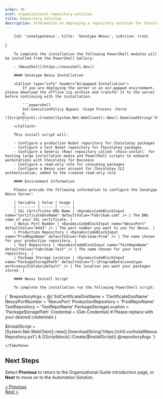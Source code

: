 ```yaml
---
order: 45
xref: organizational-repository-solution
title: Repository Solution
description: Information on deploying a repository solution for Chocolatey For Business
---
```


<OrgGuideRepositoryIntro />

        {id: 'sonatypenexus', title: 'Sonatype Nexus', isActive: true}
]

<TabsTabContainer content={repository} />
<TabsPaneContainer>
    <TabsPane content={repository[0]}>
        <SonatypeNexusHardwareRecommendations />

        To complete the installation the following PowerShell modules will be installed from the PowerShell Gallery:

        - [NexuShell](https://nexushell.dev/)

        #### Sonatype Nexus Installation

        <Callout type="info" header="Airgapped Installation">
            If you are deploying the server in an air-gapped environment, please download the offline zip archive and transfer it to the server before continuing with the installation.

            ```powershell
            Set-ExecutionPolicy Bypass -Scope Process -Force
            & ([Scriptblock]::Create([System.Net.WebClient]::New().DownloadString('https://ch0.co/PrepareNexusOffline.ps1')))
            ```
        </Callout>

        This install script will:

        - Configure a production NuGet repository for Chocolatey packages
        - Configure a test NuGet repository for Chocolatey packages
        - Configure a Generic (Raw) repository called `choco-install` for hosting large installation media and PowerShell scripts to onboard workstations with Chocolatey for Business
        - Configure a read-only role for consuming packages
        - Configure a Nexus user account for Chocolatey CLI authentication, added to the created read-only role

        #### Environment Information

        Please provide the following information to configure the Sonatype Nexus Server:

        | Variable | Value | Usage |
        | -------- | ----- | ----- |
        | SSL Certificate DNS Name | <DynamicCodeBlockInput name="CertificateDnsName" defaultValue="Fabrikam.com" /> | The DNS name of your SSL certificate. |
        | Nexus Port Number | <DynamicCodeBlockInput name="NexusPort" defaultValue="8443" /> | The port number you want to use for Nexus. |
        | Production Repository | <DynamicCodeBlockInput name="ProdRepoName" defaultValue="Fabrikam-Prod" /> | The name chosen for your production repository. |
        | Test Repository | <DynamicCodeBlockInput name="TestRepoName" defaultValue="Fabrikam-Test" /> | The name chosen for your test repository. |
        | Package Storage Location | <DynamicCodeBlockInput name="PackageStoragePath" defaultValue="C:\ProgramData\sonatype-work\nexus3\blobs\default" /> | The location you want your packages stored. |

        #### Nexus Install Script

        To complete the installation run the following PowerShell script:

<DynamicCodeBlock language="powershell">
{`
$repositoryArgs = @{
    SslCertificateDnsName = 'CertificateDnsName'
    NexusPortNumber = 'NexusPort'
    ProductionRepository = 'ProdRepoName'
    TestRepository = 'TestRepoName'
    PackageStorageLocation = 'PackageStoragePath'
    Credential = (Get-Credential) # Please replace with your desired credentials
}

$InstallScript = [System.Net.WebClient]::new().DownloadString('https://ch0.co/InstallNexusRepository.ps1')
& ([Scriptblock]::Create($InstallScript)) @repositoryArgs
`}
</DynamicCodeBlock>

    </TabsPane>
</TabsPaneContainer>

## Next Steps

Select **Previous** to return to the Organizational Guide introduction page, or **Next** to move on to the Automation Solution.

<div class="d-flex justify-content-between align-items-center">
    <a role="button" class="btn btn-primary btn-lg" href="/en-us/guides/organizations/new-organizational-deployment-guide/">< Previous</a>
    <div>
        <a role="button" class="btn btn-primary btn-lg" href="/en-us/guides/organizations/new-organizational-deployment-guide/automation-solution">Next ></a>
    </div>
</div>